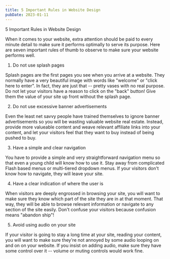 ```yaml
---
title: 5 Important Rules in Website Design
pubDate: 2023-01-11
---
```


5 Important Rules in Website Design


When it comes to your website, extra attention should be paid to every minute detail to make sure it performs optimally to serve its purpose. Here are seven important rules of thumb to observe to make sure your website performs well. 

1) Do not use splash pages

Splash pages are the first pages you see when you arrive at a website. They normally have a very beautiful image with words like "welcome" or "click here to enter". In fact, they are just that -- pretty vases with no real purpose. Do not let your visitors have a reason to click on the "back" button! Give them the value of your site up front without the splash page.

2) Do not use excessive banner advertisements

Even the least net savvy people have trained themselves to ignore banner advertisements so you will be wasting valuable website real estate. Instead, provide more valueable content and weave relevant affiliate links into your content, and let your visitors feel that they want to buy instead of being pushed to buy. 

3) Have a simple and clear navigation

You have to provide a simple and very straightforward navigation menu so that even a young child will know how to use it. Stay away from complicated Flash based menus or multi-tiered dropdown menus. If your visitors don't know how to navigate, they will leave your site. 

4) Have a clear indication of where the user is

When visitors are deeply engrossed in browsing your site, you will want to make sure they know which part of the site they are in at that moment. That way, they will be able to browse relevant information or navigate to any section of the site easily. Don't confuse your visitors because confusion means "abandon ship"!

5) Avoid using audio on your site

If your visitor is going to stay a long time at your site, reading your content, you will want to make sure they're not annoyed by some audio looping on and on on your website. If you insist on adding audio, make sure they have some control over it -- volume or muting controls would work fine.